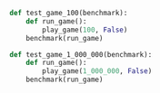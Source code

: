 ```python title="game.py"
def test_game_100(benchmark):
    def run_game():
        play_game(100, False)
    benchmark(run_game)

def test_game_1_000_000(benchmark):
    def run_game():
        play_game(1_000_000, False)
    benchmark(run_game)
```

